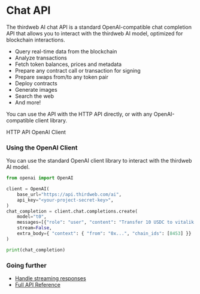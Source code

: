 
# Chat API

The thirdweb AI chat API is a standard OpenAI-compatible chat completion API that allows you to interact with the thirdweb AI model, optimized for blockchain interactions.

- Query real-time data from the blockchain
- Analyze transactions
- Fetch token balances, prices and metadata
- Prepare any contract call or transaction for signing
- Prepare swaps from/to any token pair
- Deploy contracts
- Generate images
- Search the web
- And more!

You can use the API with the HTTP API directly, or with any OpenAI-compatible client library.

<Tabs defaultValue="api">
  <TabsList>
    <TabsTrigger value="api">HTTP API</TabsTrigger>
    <TabsTrigger value="openai">OpenAI Client</TabsTrigger>
  </TabsList>
  <TabsContent value="api">
    <OpenApiEndpoint path="/ai/chat" method="POST" />
  </TabsContent>
  <TabsContent value="openai">

### Using the OpenAI Client

You can use the standard OpenAI client library to interact with the thirdweb AI model.

```python
from openai import OpenAI

client = OpenAI(
	base_url="https://api.thirdweb.com/ai",
	api_key="<your-project-secret-key>",
)
chat_completion = client.chat.completions.create(
	model="t0",
	messages=[{"role": "user", "content": "Transfer 10 USDC to vitalik.eth"}],
	stream=False,
    extra_body={ "context": { "from": "0x...", "chain_ids": [8453] }}
)

print(chat_completion)
```
  </TabsContent>
</Tabs>

### Going further

- [Handle streaming responses](/ai/chat/streaming)
- [Full API Reference](https://api.thirdweb.com/reference#tag/ai/post/ai/chat)